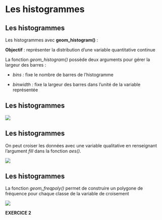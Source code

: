 # Les histogrammes {.backgroundTitre}

## Les histogrammes {.backgroundTitre}

Les histogrammes avec **geom_histogram()** :

**Objectif** : représenter la distribution d'une variable quantitative continue

La fonction *geom_histogram()* possède deux arguments pour gérer la largeur des barres :

-   *bins :* fixe le nombre de barres de l'histogramme

-   *binwidth :* fixe la largeur des barres dans l'unité de la variable représentée

## Les histogrammes {.backgroundTitre}

![](img/clipboard-histo1.png){fig-align="center"}

## Les histogrammes {.backgroundTitre}

On peut croiser les données avec une variable qualitative en renseignant l'argument *fill* dans la fonction *aes()*.

![](img/clipboard-histo2.png){fig-align="center"}

## Les histogrammes {.backgroundTitre}

La fonction *geom_freqpoly()* permet de construire un polygone de fréquence pour chaque classe de la variable de croisement

![](img/clipboard-histo3.png){fig-align="center"}

**EXERCICE 2**
